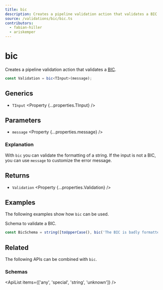 ```yaml
---
title: bic
description: Creates a pipeline validation action that validates a BIC.
source: /validations/bic/bic.ts
contributors:
  - fabian-hiller
  - ariskemper
---
```



# bic

Creates a pipeline validation action that validates a [BIC](https://en.wikipedia.org/wiki/ISO_9362).

```ts
const Validation = bic<TInput>(message);
```

## Generics

- `TInput` <Property {...properties.TInput} />

## Parameters

- `message` <Property {...properties.message} />

### Explanation

With `bic` you can validate the formatting of a string. If the input is not a BIC, you can use `message` to customize the error message.

## Returns

- `Validation` <Property {...properties.Validation} />

## Examples

The following examples show how `bic` can be used.

Schema to validate a BIC.

```ts
const BicSchema = string([toUpperCase(), bic('The BIC is badly formatted.')]);
```

## Related

The following APIs can be combined with `bic`.

### Schemas

<ApiList items={['any', 'special', 'string', 'unknown']} />
